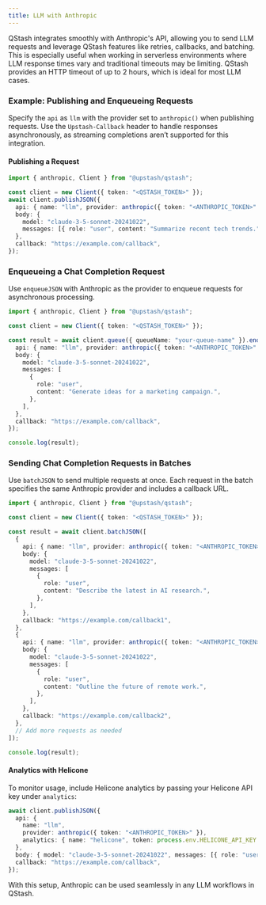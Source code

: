 ```yaml
---
title: LLM with Anthropic
---
```


QStash integrates smoothly with Anthropic's API, allowing you to send LLM requests and leverage QStash features like retries, callbacks, and batching. This is especially useful when working in serverless environments where LLM response times vary and traditional timeouts may be limiting. QStash provides an HTTP timeout of up to 2 hours, which is ideal for most LLM cases.

### Example: Publishing and Enqueueing Requests

Specify the `api` as `llm` with the provider set to `anthropic()` when publishing requests. Use the `Upstash-Callback` header to handle responses asynchronously, as streaming completions aren’t supported for this integration.

#### Publishing a Request

```typescript
import { anthropic, Client } from "@upstash/qstash";

const client = new Client({ token: "<QSTASH_TOKEN>" });
await client.publishJSON({
  api: { name: "llm", provider: anthropic({ token: "<ANTHROPIC_TOKEN>" }) },
  body: {
    model: "claude-3-5-sonnet-20241022",
    messages: [{ role: "user", content: "Summarize recent tech trends." }],
  },
  callback: "https://example.com/callback",
});
```

### Enqueueing a Chat Completion Request

Use `enqueueJSON` with Anthropic as the provider to enqueue requests for asynchronous processing.

```typescript
import { anthropic, Client } from "@upstash/qstash";

const client = new Client({ token: "<QSTASH_TOKEN>" });

const result = await client.queue({ queueName: "your-queue-name" }).enqueueJSON({
  api: { name: "llm", provider: anthropic({ token: "<ANTHROPIC_TOKEN>" }) },
  body: {
    model: "claude-3-5-sonnet-20241022",
    messages: [
      {
        role: "user",
        content: "Generate ideas for a marketing campaign.",
      },
    ],
  },
  callback: "https://example.com/callback",
});

console.log(result);
```

### Sending Chat Completion Requests in Batches

Use `batchJSON` to send multiple requests at once. Each request in the batch specifies the same Anthropic provider and includes a callback URL.

```typescript
import { anthropic, Client } from "@upstash/qstash";

const client = new Client({ token: "<QSTASH_TOKEN>" });

const result = await client.batchJSON([
  {
    api: { name: "llm", provider: anthropic({ token: "<ANTHROPIC_TOKEN>" }) },
    body: {
      model: "claude-3-5-sonnet-20241022",
      messages: [
        {
          role: "user",
          content: "Describe the latest in AI research.",
        },
      ],
    },
    callback: "https://example.com/callback1",
  },
  {
    api: { name: "llm", provider: anthropic({ token: "<ANTHROPIC_TOKEN>" }) },
    body: {
      model: "claude-3-5-sonnet-20241022",
      messages: [
        {
          role: "user",
          content: "Outline the future of remote work.",
        },
      ],
    },
    callback: "https://example.com/callback2",
  },
  // Add more requests as needed
]);

console.log(result);
```

#### Analytics with Helicone

To monitor usage, include Helicone analytics by passing your Helicone API key under `analytics`:

```typescript
await client.publishJSON({
  api: {
    name: "llm",
    provider: anthropic({ token: "<ANTHROPIC_TOKEN>" }),
    analytics: { name: "helicone", token: process.env.HELICONE_API_KEY! },
  },
  body: { model: "claude-3-5-sonnet-20241022", messages: [{ role: "user", content: "Hello!" }] },
  callback: "https://example.com/callback",
});
```

With this setup, Anthropic can be used seamlessly in any LLM workflows in QStash.